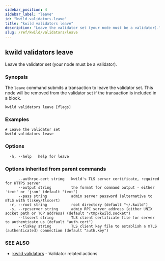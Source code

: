 ```yaml
---
sidebar_position: 4
sidebar_label: "leave"
id: "kwild-validators-leave"
title: "kwild validators leave"
description: "Leave the validator set (your node must be a validator)."
slug: /ref/kwild/validators/leave
---
```


## kwild validators leave

Leave the validator set (your node must be a validator).

### Synopsis

The `leave` command submits a transaction to leave the validator set. This node will be removed from the validator set if the transaction is included in a block.

```
kwild validators leave [flags]
```

### Examples

```
# Leave the validator set
kwild validators leave
```

### Options

```
  -h, --help   help for leave
```

### Options inherited from parent commands

```
      --authrpc-cert string   kwild's TLS server certificate, required for HTTPS server
      --output string         the format for command output - either 'text' or 'json' (default "text")
      --pass string           admin server password (alternative to mTLS with tlskey/tlscert)
  -r, --root string           root directory (default "~/.kwild")
  -s, --rpcserver string      admin RPC server address (either UNIX socket path or TCP address) (default "/tmp/kwild.socket")
      --tlscert string        TLS client certificate file for server to authenticate us (default "auth.cert")
      --tlskey string         TLS client key file to establish a mTLS (authenticated) connection (default "auth.key")
```

### SEE ALSO

* [kwild validators](/docs/ref/kwild/validators)	 - Validator related actions

